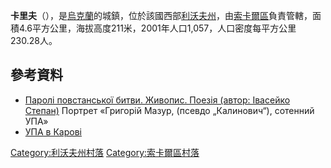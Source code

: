 {{coord|50|20|49|N|23|47|56|E|scale:100000|display=title}}

'''卡里夫'''（{{lang-uk|Карів}}），是[[烏克蘭|烏克蘭]]的城鎮，位於該國西部[[利沃夫州|利沃夫州]]，由[[索卡爾區|索卡爾區]]負責管轄，面積4.6平方公里，海拔高度211米，2001年人口1,057，人口密度每平方公里230.28人。

==參考資料==
* [http://www.vox-populi.com.ua/rubriki/mistectvo/paroli-povstanskoie-bitvi-zivopis-poezia-avtor-ivasejko-stepan Паролі повстанської битви. Живопис. Поезія (автор: Івасейко Степан)] {{Wayback|url=http://www.vox-populi.com.ua/rubriki/mistectvo/paroli-povstanskoie-bitvi-zivopis-poezia-avtor-ivasejko-stepan |date=20201030154633 }} Портрет «Григорій Мазур, (псевдо „Калинович“), сотенний УПА»
* [http://www.library.sokal.lviv.ua/pokazhchyk-panas_upa_v_karovi.html УПА в Карові] {{Wayback|url=http://www.library.sokal.lviv.ua/pokazhchyk-panas_upa_v_karovi.html |date=20201201044304 }}

[[Category:利沃夫州村落|Category:利沃夫州村落]]
[[Category:索卡爾區村落|Category:索卡爾區村落]]


{{Lviv-geo-stub}}